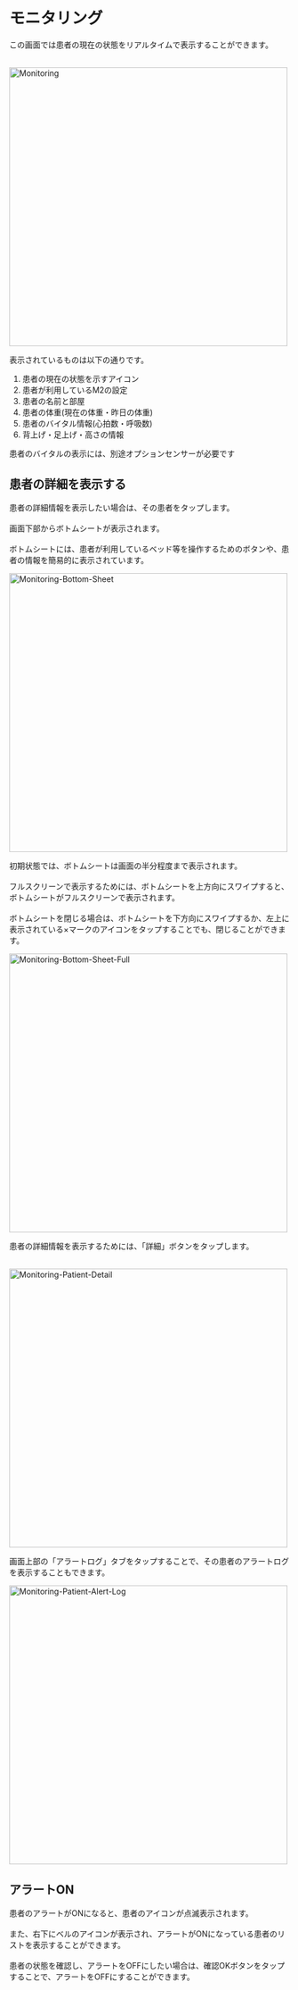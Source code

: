 # モニタリング

この画面では患者の現在の状態をリアルタイムで表示することができます。<br></br>

<Image src="/assets/monitoring/monitoring.png" alt="Monitoring" height="500" />

表示されているものは以下の通りです。

1. 患者の現在の状態を示すアイコン
2. 患者が利用しているM2の設定
3. 患者の名前と部屋
4. 患者の体重(現在の体重・昨日の体重)
5. 患者のバイタル情報(心拍数・呼吸数)
6. 背上げ・足上げ・高さの情報

<Info>患者のバイタルの表示には、別途オプションセンサーが必要です</Info>

## 患者の詳細を表示する

患者の詳細情報を表示したい場合は、その患者をタップします。<br></br>
画面下部からボトムシートが表示されます。<br></br>
ボトムシートには、患者が利用しているベッド等を操作するためのボタンや、患者の情報を簡易的に表示されています。

<Image src="/assets/monitoring/monitoring-bottom-sheet.png" alt="Monitoring-Bottom-Sheet" height="500" />

初期状態では、ボトムシートは画面の半分程度まで表示されます。<br></br>
フルスクリーンで表示するためには、ボトムシートを上方向にスワイプすると、ボトムシートがフルスクリーンで表示されます。<br></br>
ボトムシートを閉じる場合は、ボトムシートを下方向にスワイプするか、左上に表示されている×マークのアイコンをタップすることでも、閉じることができます。

<Image src="/assets/monitoring/monitoring-bottom-sheet-full.png" alt="Monitoring-Bottom-Sheet-Full" height="500" />

患者の詳細情報を表示するためには、「詳細」ボタンをタップします。<br></br>

<Image src="/assets/monitoring/monitoring-patient-detail.png" alt="Monitoring-Patient-Detail" height="500" />

画面上部の「アラートログ」タブをタップすることで、その患者のアラートログを表示することもできます。

<Image src="/assets/monitoring/monitoring-patient-alert-log.png" alt="Monitoring-Patient-Alert-Log" height="500" />

## アラートON

患者のアラートがONになると、患者のアイコンが点滅表示されます。<br></br>
また、右下にベルのアイコンが表示され、アラートがONになっている患者のリストを表示することができます。<br></br>
患者の状態を確認し、アラートをOFFにしたい場合は、確認OKボタンをタップすることで、アラートをOFFにすることができます。

